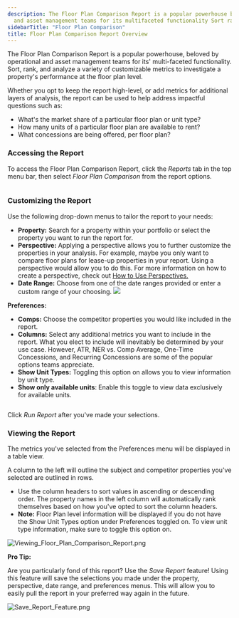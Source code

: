 ```yaml
---
description: The Floor Plan Comparison Report is a popular powerhouse beloved by operational
  and asset management teams for its multifaceted functionality Sort rank and a...
sidebarTitle: "Floor Plan Comparison"
title: Floor Plan Comparison Report Overview
---
```


The Floor Plan Comparison Report is a popular powerhouse, beloved by operational and asset management teams for its' multi-faceted functionality. Sort, rank, and analyze a variety of customizable metrics to investigate a property's performance at the floor plan level.


Whether you opt to keep the report high-level, or add metrics for additional layers of analysis, the report can be used to help address impactful questions such as:


* What's the market share of a particular floor plan or unit type?
* How many units of a particular floor plan are available to rent?
* What concessions are being offered, per floor plan?


### Accessing the Report


To access the Floor Plan Comparison Report, click the *Reports* tab in the top menu bar, then select *Floor Plan Comparison* from the report options. 


<Frame caption="Overview of customizable report options for property and research data.">
  <img src="/images/radix/f387ba8a59f910c38b77fa8364e803d4084856c2.png" alt="" />
</Frame>


### Customizing the Report


Use the following drop-down menus to tailor the report to your needs:


* **Property:** Search for a property within your portfolio or select the property you want to run the report for.
* **Perspective:** Applying a perspective allows you to further customize the properties in your analysis. For example, maybe you only want to compare floor plans for lease-up properties in your report. Using a perspective would allow you to do this. For more information on how to create a perspective, check out [How to Use Perspectives.](../evaluating-your-portfolio-s-performance/how-to-use-perspectives)
* **Date Range:** Choose from one of the date ranges provided or enter a custom range of your choosing. ![](/images/radix/b29deb236e31820f1f8989d1c2eaedae34464aed.png)


**Preferences:**


* **Comps:** Choose the competitor properties you would like included in the report.
* **Columns:** Select any additional metrics you want to include in the report. What you elect to include will inevitably be determined by your use case. However, ATR, NER vs. Comp Average, One-Time Concessions, and Recurring Concessions are some of the popular options teams appreciate.
* **Show Unit Types:** Toggling this option on allows you to view information by unit type.
* **Show only available units**: Enable this toggle to view data exclusively for available units.


<Frame caption="Preferences menu for customizing report settings, including comps and columns.">
  <img src="/images/radix/ae7ee0263f70c9c580d072b10cda685a5d0f9db1.png" alt="" />
</Frame>


Click *Run Report* after you've made your selections.  


### Viewing the Report


The metrics you've selected from the Preferences menu will be displayed in a table view.


A column to the left will outline the subject and competitor properties you've selected are outlined in rows.


* Use the column headers to sort values in ascending or descending order. The property names in the left column will automatically rank themselves based on how you've opted to sort the column headers.
* **Note:** Floor Plan level information will be displayed if you do not have the Show Unit Types option under Preferences toggled on. To view unit type information, make sure to toggle this option on.


<Frame caption="Table comparing floor plans of various properties, including unit counts, rental rates, and averages.">
  <img src="/images/radix/e7491266ded48b9eef8bb371aacd73df3f21db50.png" alt="Viewing_Floor_Plan_Comparison_Report.png" />
</Frame>



**Pro Tip:**


Are you particularly fond of this report? Use the *Save Report* feature! Using this feature will save the selections you made under the property, perspective, date range, and preferences menus. This will allow you to easily pull the report in your preferred way again in the future.  



<Frame caption="Save and Preferences options in the report interface.">
  <img src="/images/radix/21d2d3356c4c7b186431d5ec91a0919c00602073.png" alt="Save_Report_Feature.png" />
</Frame>